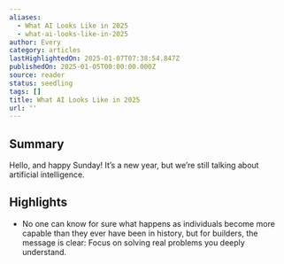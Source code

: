 ```yaml
---
aliases:
  - What AI Looks Like in 2025
  - what-ai-looks-like-in-2025
author: Every
category: articles
lastHighlightedOn: 2025-01-07T07:38:54.847Z
publishedOn: 2025-01-05T00:00:00.000Z
source: reader
status: seedling
tags: []
title: What AI Looks Like in 2025
url: ''
---
```

## Summary

Hello, and happy Sunday! It’s a new year, but we’re still talking about artificial intelligence.

## Highlights

- No one can know for sure what happens as individuals become more capable than they ever have been in history, but for builders, the message is clear: Focus on solving real problems you deeply understand.
